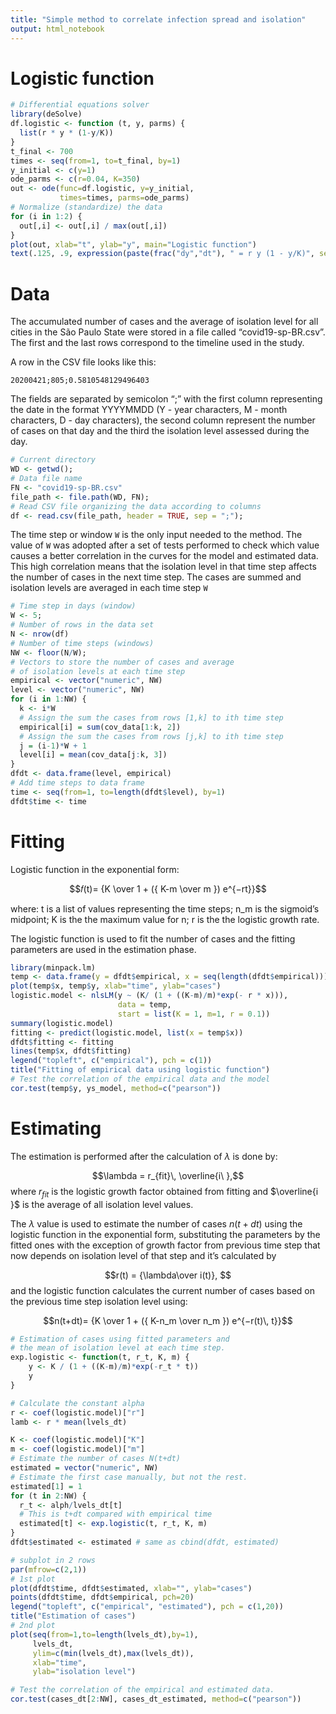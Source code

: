```yaml
---
title: "Simple method to correlate infection spread and isolation"
output: html_notebook
---
```


# Logistic function

```r
# Differential equations solver
library(deSolve)
df.logistic <- function (t, y, parms) {
  list(r * y * (1-y/K))
}
t_final <- 700
times <- seq(from=1, to=t_final, by=1)
y_initial <- c(y=1)
ode_parms <- c(r=0.04, K=350)
out <- ode(func=df.logistic, y=y_initial, 
           times=times, parms=ode_parms)
# Normalize (standardize) the data
for (i in 1:2) {
  out[,i] <- out[,i] / max(out[,i])
}
plot(out, xlab="t", ylab="y", main="Logistic function")
text(.125, .9, expression(paste(frac("dy","dt"), " = r y (1 - y/K)", sep=" ")))
```
# Data

The accumulated number of cases and the average of isolation level for all 
cities in the São Paulo State were stored in a file called "covid19-sp-BR.csv".
 The first and the last rows correspond to the timeline used in the study.

A row in the CSV file looks like this:

```{}
20200421;805;0.5810548129496403
```

The fields are separated by semicolon ";" with the first column representing 
the date in the format YYYYMMDD (Y - year characters, M - month characters, D - day characters),
the second column represent the number of cases on that day and the third the isolation level 
assessed during the day.


```r
# Current directory
WD <- getwd();
# Data file name
FN <- "covid19-sp-BR.csv"
file_path <- file.path(WD, FN);
# Read CSV file organizing the data according to columns
df <- read.csv(file_path, header = TRUE, sep = ";");
```

The time step or window `W` is the only input needed to the method.
 The value of `W` was adopted after a set of tests performed to 
 check which value causes a better correlation in the curves 
 for the model and estimated data. This high correlation means that 
 the isolation level in that time step affects the number of cases in the 
 next time step. The cases are summed and isolation levels 
 are averaged in each time step `W`


```r
# Time step in days (window)
W <- 5;
# Number of rows in the data set
N <- nrow(df)
# Number of time steps (windows)
NW <- floor(N/W);
# Vectors to store the number of cases and average 
# of isolation levels at each time step
empirical <- vector("numeric", NW)
level <- vector("numeric", NW)
for (i in 1:NW) {
  k <- i*W
  # Assign the sum the cases from rows [1,k] to ith time step
  empirical[i] = sum(cov_data[1:k, 2])
  # Assign the sum the cases from rows [j,k] to ith time step
  j = (i-1)*W + 1
  level[i] = mean(cov_data[j:k, 3])
}
dfdt <- data.frame(level, empirical)
# Add time steps to data frame
time <- seq(from=1, to=length(dfdt$level), by=1)
dfdt$time <- time
```

# Fitting

Logistic function in the exponential form:

$$𝑓(t)= {K \over 1 + ({ K-m \over m }) e^{−rt}}$$


where:
t is a list of values representing the time steps;
n_m is the sigmoid's midpoint;
K is the the maximum value for n;
r is the the logistic growth rate.

The logistic function is used to fit the number of cases and the 
fitting parameters are used in the estimation phase.


```r
library(minpack.lm)
temp <- data.frame(y = dfdt$empirical, x = seq(length(dfdt$empirical)))
plot(temp$x, temp$y, xlab="time", ylab="cases")
logistic.model <- nlsLM(y ~ (K/ (1 + ((K-m)/m)*exp(- r * x))), 
                        data = temp, 
                        start = list(K = 1, m=1, r = 0.1))
summary(logistic.model)
fitting <- predict(logistic.model, list(x = temp$x))
dfdt$fitting <- fitting
lines(temp$x, dfdt$fitting)
legend("topleft", c("empirical"), pch = c(1))
title("Fitting of empirical data using logistic function")
# Test the correlation of the empirical data and the model
cor.test(temp$y, ys_model, method=c("pearson"))

```
# Estimating

The estimation is performed after the calculation of $\lambda$
 is done by:
 
 $$\lambda = r_{fit}\, \overline{i\ },$$
where $r_{fit}$ is the logistic growth factor obtained from 
fitting and $\overline{i }$ is the average of all isolation 
level values.

The $\lambda$ value is used to estimate the number of cases 
$n(t+dt)$ using the logistic function in the exponential form, 
substituting the parameters by the fitted ones with the exception 
of growth factor from previous time step that now depends on 
isolation level of that step and it's calculated by

$$r(t) = {\lambda\over i(t)}, $$
and the logistic function calculates the current number of cases based 
on the previous time step isolation level using:

$$n(t+dt)= {K \over 1 + ({ K-n_m \over n_m }) e^{−r(t)\, t}}$$

```r
# Estimation of cases using fitted parameters and 
# the mean of isolation level at each time step.
exp.logistic <- function(t, r_t, K, m) {
    y <- K / (1 + ((K-m)/m)*exp(-r_t * t))
    y
}

# Calculate the constant alpha
r <- coef(logistic.model)["r"]
lamb <- r * mean(lvels_dt)

K <- coef(logistic.model)["K"]
m <- coef(logistic.model)["m"]
# Estimate the number of cases N(t+dt)
estimated = vector("numeric", NW)
# Estimate the first case manually, but not the rest.
estimated[1] = 1
for (t in 2:NW) {
  r_t <- alph/lvels_dt[t]
  # This is t+dt compared with empirical time
  estimated[t] <- exp.logistic(t, r_t, K, m)
}
dfdt$estimated <- estimated # same as cbind(dfdt, estimated)

# subplot in 2 rows
par(mfrow=c(2,1))
# 1st plot
plot(dfdt$time, dfdt$estimated, xlab="", ylab="cases")
points(dfdt$time, dfdt$empirical, pch=20)
legend("topleft", c("empirical", "estimated"), pch = c(1,20))
title("Estimation of cases")
# 2nd plot
plot(seq(from=1,to=length(lvels_dt),by=1), 
     lvels_dt,
     ylim=c(min(lvels_dt),max(lvels_dt)),
     xlab="time", 
     ylab="isolation level")

# Test the correlation of the empirical and estimated data.
cor.test(cases_dt[2:NW], cases_dt_estimated, method=c("pearson"))
```
